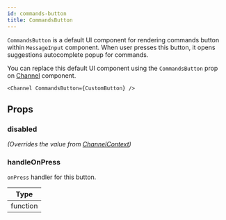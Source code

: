 ```yaml
---
id: commands-button
title: CommandsButton
---
```



`CommandsButton` is a default UI component for rendering commands button within `MessageInput` component. When user presses this button, it opens suggestions autocomplete popup for commands.

You can replace this default UI component using the `CommandsButton` prop on [Channel](../core-components/channel) component.

```tsx
<Channel CommandsButton={CustomButton} />
```

## Props

### disabled

_(Overrides the value from [ChannelContext](../../contexts/channel-context))_

<Disabled />

### handleOnPress

`onPress` handler for this button.

| Type |
| - |
| function |
